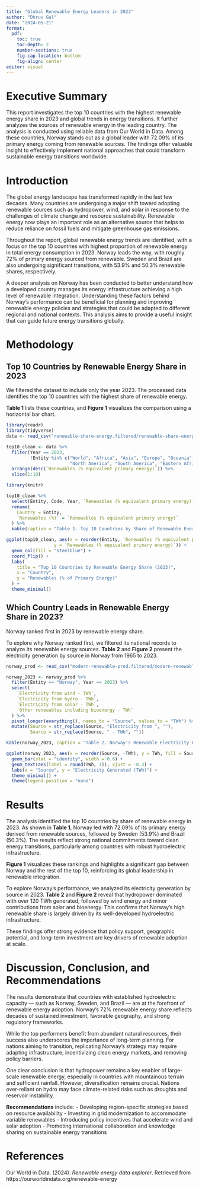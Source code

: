 ```yaml
---
title: "Global Renewable Energy Leaders in 2023"
author: "Dhruv Gal"
date: "2024-05-21"
format:
  pdf:
    toc: true
    toc-depth: 2
    number-sections: true
    fig-cap-location: bottom
    fig-align: center
editor: visual
---
```


# Executive Summary

This report investigates the top 10 countries with the highest renewable energy share in 2023 and global trends in energy transitions. It further analyzes the sources of renewable energy in the leading country. The analysis is conducted using reliable data from Our World in Data. Among these countries, Norway stands out as a global leader with 72.09% of its primary energy coming from renewable sources. The findings offer valuable insight to effectively implement national approaches that could transform sustainable energy transitions worldwide.

# Introduction

The global energy landscape has transformed rapidly in the last few decades. Many countries are undergoing a major shift toward adopting renewable sources such as hydropower, wind, and solar in response to the challenges of climate change and resource sustainability. Renewable energy now plays an important role as an alternative source that helps to reduce reliance on fossil fuels and mitigate greenhouse gas emissions.

Throughout the report, global renewable energy trends are identified, with a focus on the top 10 countries with highest proportion of renewable energy in total energy consumption in 2023. Norway leads the way, with roughly 72% of primary energy sourced from renewable. Sweden and Brazil are also undergoing significant transitions, with 53.9% and 50.3% renewable shares, respectively.

A deeper analysis on Norway has been conducted to better understand how a developed country manages its energy infrastructure achieving a high level of renewable integration. Understanding these factors behind Norway’s performance can be beneficial for planning and improving renewable energy policies and strategies that could be adapted to different regional and national contexts. This analysis aims to provide a useful insight that can guide future energy transitions globally.

# Methodology

## Top 10 Countries by Renewable Energy Share in 2023

We filtered the dataset to include only the year 2023. The processed data identifies the top 10 countries with the highest share of renewable energy.

**Table 1** lists these countries, and **Figure 1** visualizes the comparison using a horizontal bar chart.

```r
library(readr)
library(tidyverse)
data <- read_csv("renewable-share-energy.filtered/renewable-share-energy.csv")

top10_clean <- data %>%
  filter(Year == 2023, 
         !Entity %in% c("World", "Africa", "Asia", "Europe", "Oceania", 
                        "North America", "South America", "Eastern Africa (EI)")) %>%
  arrange(desc(`Renewables (% equivalent primary energy)`)) %>%
  slice(1:10)
```

```r
library(knitr)

top10_clean %>%
  select(Entity, Code, Year, `Renewables (% equivalent primary energy)`) %>%
  rename(
    Country = Entity,
    `Renewables (%)` = `Renewables (% equivalent primary energy)`
  ) %>%
  kable(caption = "Table 1. Top 10 Countries by Share of Renewable Energy in 2023")
```

```r
ggplot(top10_clean, aes(x = reorder(Entity, `Renewables (% equivalent primary energy)`), 
                  y = `Renewables (% equivalent primary energy)`)) +
  geom_col(fill = "steelblue") +
  coord_flip() +
  labs(
    title = "Top 10 Countries by Renewable Energy Share (2023)",
    x = "Country",
    y = "Renewables (% of Primary Energy)"
  ) +
  theme_minimal()
```

## Which Country Leads in Renewable Energy Share in 2023?

Norway ranked first in 2023 by renewable energy share.

To explore why Norway ranked first, we filtered its national records to analyze its renewable energy sources. **Table 2** and **Figure 2** present the electricity generation by source in Norway from 1965 to 2023.

```r
norway_prod <- read_csv("modern-renewable-prod.filtered/modern-renewable-prod.csv")

norway_2023 <- norway_prod %>%
  filter(Entity == "Norway", Year == 2023) %>%
  select(
    `Electricity from wind - TWh`,
    `Electricity from hydro - TWh`,
    `Electricity from solar - TWh`,
    `Other renewables including bioenergy - TWh`
  ) %>%
  pivot_longer(everything(), names_to = "Source", values_to = "TWh") %>%
  mutate(Source = str_replace(Source, "Electricity from ", ""),
         Source = str_replace(Source, " - TWh", ""))

kable(norway_2023, caption = "Table 2. Norway's Renewable Electricity Generation by Source in 2023 (TWh)")
```

```r
ggplot(norway_2023, aes(x = reorder(Source, -TWh), y = TWh, fill = Source)) +
  geom_bar(stat = "identity", width = 0.6) +
  geom_text(aes(label = round(TWh, 1)), vjust = -0.3) +
  labs(x = "Source", y = "Electricity Generated (TWh)") +
  theme_minimal() +
  theme(legend.position = "none")
```

# Results

The analysis identified the top 10 countries by share of renewable energy in 2023. As shown in **Table 1**, Norway led with 72.09% of its primary energy derived from renewable sources, followed by Sweden (53.9%) and Brazil (50.3%). The results reflect strong national commitments toward clean energy transitions, particularly among countries with robust hydroelectric infrastructure.

**Figure 1** visualizes these rankings and highlights a significant gap between Norway and the rest of the top 10, reinforcing its global leadership in renewable integration.

To explore Norway’s performance, we analyzed its electricity generation by source in 2023. **Table 2** and **Figure 2** reveal that hydropower dominated with over 120 TWh generated, followed by wind energy and minor contributions from solar and bioenergy. This confirms that Norway’s high renewable share is largely driven by its well-developed hydroelectric infrastructure.

These findings offer strong evidence that policy support, geographic potential, and long-term investment are key drivers of renewable adoption at scale.

# Discussion, Conclusion, and Recommendations

The results demonstrate that countries with established hydroelectric capacity — such as Norway, Sweden, and Brazil — are at the forefront of renewable energy adoption. Norway’s 72% renewable energy share reflects decades of sustained investment, favorable geography, and strong regulatory frameworks.

While the top performers benefit from abundant natural resources, their success also underscores the importance of long-term planning. For nations aiming to transition, replicating Norway’s strategy may require adapting infrastructure, incentivizing clean energy markets, and removing policy barriers.

One clear conclusion is that hydropower remains a key enabler of large-scale renewable energy, especially in countries with mountainous terrain and sufficient rainfall. However, diversification remains crucial. Nations over-reliant on hydro may face climate-related risks such as droughts and reservoir instability.

**Recommendations** include:
- Developing region-specific strategies based on resource availability
- Investing in grid modernization to accommodate variable renewables
- Introducing policy incentives that accelerate wind and solar adoption
- Promoting international collaboration and knowledge sharing on sustainable energy transitions

# References

Our World in Data. (2024). *Renewable energy data explorer*. Retrieved from https://ourworldindata.org/renewable-energy
